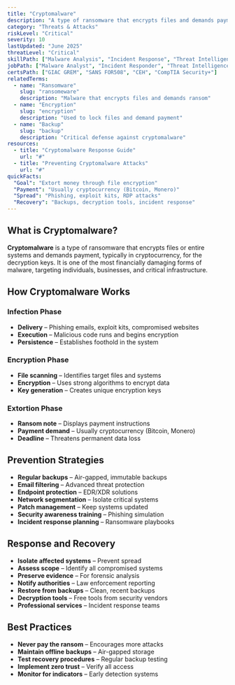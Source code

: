 ```yaml
---
title: "Cryptomalware"
description: "A type of ransomware that encrypts files and demands payment, often in cryptocurrency, for decryption keys"
category: "Threats & Attacks"
riskLevel: "Critical"
severity: 10
lastUpdated: "June 2025"
threatLevel: "Critical"
skillPath: ["Malware Analysis", "Incident Response", "Threat Intelligence", "Digital Forensics"]
jobPath: ["Malware Analyst", "Incident Responder", "Threat Intelligence Analyst", "Security Analyst"]
certsPath: ["GIAC GREM", "SANS FOR508", "CEH", "CompTIA Security+"]
relatedTerms:
  - name: "Ransomware"
    slug: "ransomeware"
    description: "Malware that encrypts files and demands ransom"
  - name: "Encryption"
    slug: "encryption"
    description: "Used to lock files and demand payment"
  - name: "Backup"
    slug: "backup"
    description: "Critical defense against cryptomalware"
resources:
  - title: "Cryptomalware Response Guide"
    url: "#"
  - title: "Preventing Cryptomalware Attacks"
    url: "#"
quickFacts:
  "Goal": "Extort money through file encryption"
  "Payment": "Usually cryptocurrency (Bitcoin, Monero)"
  "Spread": "Phishing, exploit kits, RDP attacks"
  "Recovery": "Backups, decryption tools, incident response"
---
```


## What is Cryptomalware?

**Cryptomalware** is a type of ransomware that encrypts files or entire systems and demands payment, typically in cryptocurrency, for the decryption keys. It is one of the most financially damaging forms of malware, targeting individuals, businesses, and critical infrastructure.

## How Cryptomalware Works

### **Infection Phase**
- **Delivery** – Phishing emails, exploit kits, compromised websites
- **Execution** – Malicious code runs and begins encryption
- **Persistence** – Establishes foothold in the system

### **Encryption Phase**
- **File scanning** – Identifies target files and systems
- **Encryption** – Uses strong algorithms to encrypt data
- **Key generation** – Creates unique encryption keys

### **Extortion Phase**
- **Ransom note** – Displays payment instructions
- **Payment demand** – Usually cryptocurrency (Bitcoin, Monero)
- **Deadline** – Threatens permanent data loss

## Prevention Strategies

- **Regular backups** – Air-gapped, immutable backups
- **Email filtering** – Advanced threat protection
- **Endpoint protection** – EDR/XDR solutions
- **Network segmentation** – Isolate critical systems
- **Patch management** – Keep systems updated
- **Security awareness training** – Phishing simulation
- **Incident response planning** – Ransomware playbooks

## Response and Recovery

- **Isolate affected systems** – Prevent spread
- **Assess scope** – Identify all compromised systems
- **Preserve evidence** – For forensic analysis
- **Notify authorities** – Law enforcement reporting
- **Restore from backups** – Clean, recent backups
- **Decryption tools** – Free tools from security vendors
- **Professional services** – Incident response teams

## Best Practices

- **Never pay the ransom** – Encourages more attacks
- **Maintain offline backups** – Air-gapped storage
- **Test recovery procedures** – Regular backup testing
- **Implement zero trust** – Verify all access
- **Monitor for indicators** – Early detection systems 